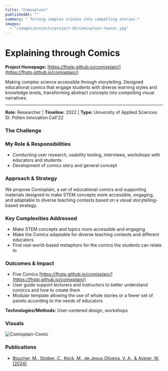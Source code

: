 ```yaml
---
title: "Comixplain"
publishedAt: ""
summary: " Turning complex science into compelling stories."
images:
  - "/images/projects/project-01/comixplain-teaser.jpg"
---
```


# Explaining through Comics

**Project Homepage:** [https://fhstp.github.io/comixplain/](https://fhstp.github.io/comixplain/)

Making complex science accessible through storytelling. Designed educational comics that engage students with diverse learning styles and knowledge levels, transforming abstract concepts into compelling visual narratives.

---

**Role:** Researcher | **Timeline:** 2022 | **Type:** University of Applied Sciences St. Pölten Innovation Call'22

### The Challenge



### My Role & Responsibilities
- Conducting user research, usability testing, interviews, workshops with educators and students
- Development of comics story and general concept 

### Approach & Strategy
We propose Comixplain, a set of educational comics and supporting materials designed to make STEM concepts more accessible, engaging, and adaptable to diverse teaching contexts based on a visual storytelling-based strategy.

### Key Complexities Addressed
- Make STEM concepts and topics more accessible and engaging
- Make the Comics adaptable for diverse teaching contexts and different educators
- Find real-world-based metaphors for the comics the students can relate to

### Outcomes & Impact
- Five Comics [https://fhstp.github.io/comixplain/](https://fhstp.github.io/comixplain/)
- User guide support lecturers and instructors to better understand comiccs and how to create them
- Modular template allowing the use of whole stories or a fewer set of panels according to the needs of educators


**Technologies/Methods:** User-centered design, workshops

### Visuals
![Comixplain-Comic](/images/projects/project-01/comixplain-2.png)


### Publications
- [Boucher, M., Stoiber, C., Keck, M., de Jesus Oliveira, V. A., & Aigner, W. (2024)](https://doi.org/10.1109/VIS55277.2024.00025)




